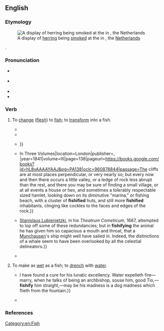 ==English==
{{was wotd|2017|June|8}}

===Etymology===
[[File:Zuiderzeemuseum - Fischerdorf - Geräucherte Heringe.jpg|thumb|A display of [[herring]] being [[smoke#Verb|smoked]] at the {{w|Zuiderzee Museum}} in {{w|Enkhuizen}}, the [[Netherlands]]]]

{{suffix|en|fish|ify}}.

===Pronunciation===
* {{a|RP}} {{IPA|/ˈfɪʃɪfʌɪ/|lang=en}}
* {{a|GA}} {{IPA|/ˈfɪʃɪfaɪ/|lang=en}}
* {{audio|en-au-fishify.ogg|Audio (AU)|lang=en}}
* {{hyphenation|fish|i|fy|lang=en}}

===Verb===
{{en-verb|fishifies|fishifying|fishified}}

# {{lb|en|transitive}} To [[change#Verb|change]] ([[flesh]]) to [[fish]]; to [[transform]] into a fish.
#* {{quote-book|lang=en|author=William Shakespeare|chapter=[[w:Romeo and Juliet|The Tragedie of Romeo and Ivliet]]|title=[[w:First Folio|Mr. William Shakespeares Comedies, Histories, & Tragedies: Published According to the True Originall Copies]]|location=London|publisher=Printed by [[w:William Jaggard|Isaac Iaggard]], and [[w:Edward Blount|Ed[ward] Blount]]|year=1591–1595|year_published=1623|section=Act II, scene iv|page=61|pageurl=https://books.google.com/books?id=uNtBAQAAMAAJ&pg=RA2-PA61|oclc=606515358|passage=[[w:Benvolio|''Ben''[''volio'']]]. Here comes ''Romeo'', here comes ''Romeo''. / [[w:Mercutio|''Mer''[''cutio'']]]. Without his Roe, like a dryed [[herring|Hering]]. O fleſh, fleſh, how art thou '''fiſhified'''?|footer=<small>One possible reading is that Mercutio is teasing Romeo for looking as pale and thin as a dried fish from which the roe has been removed, thinking that Romeo has spent the night engaged in sexual intercourse with {{w|Rosaline}}. ''Roe'' may refer to a [[roe deer]] or be a [[diminutive]] for Rosaline (Romeo is without his "dear" or without Rosaline), or to [[soft roe]] or [[milt]] (the [[sperm]] of a male fish, suggesting that the sexual activity has drained Romeo of his [[semen]]).<ref>{{cite-book|author=Nathalie Vienne-Guerrin|entry=herring|title=Shakespeare's Insults: A Pragmatic Dictionary|series=Arden Shakespeare Dictionary Series|location=London; New York, N.Y.|publisher=[[w:Bloomsbury Publishing|Bloomsbury Arden Shakespeare]]|year=2016|page=230|pageurl=https://books.google.com/books?id=1IXwCgAAQBAJ&pg=PA230|isbn=978-0-8264-9833-5}}.</ref></small>}}
#* {{quote-book|lang=en|chapter=A Sailor's Description of the Late Masquerade|title=[[w:The Annual Register|The Annual Register, or A View of the History, Politicks, and Literature for the Year 1768]]|location=London|publisher=Printed for [[w:James Dodsley|J[ames] Dodsley]], in [[w:Pall Mall, London|Pall-Mall]]|year=1768|volume=IX|page=241|pageurl=https://books.google.com/books?id=OOgxAQAAMAAJ&pg=RA1-PA241|oclc=1779623|passage=By ſtrange kitchen alchymy, ev'ry diſh / Seem'd tranſmuted for Epicure Mammon: / There was '''fiſhified''' fleſh, and fleſhified fiſh; / A calfs-head ſeem'd a fine jole of ſalmon.}}
#* {{quote-book|lang=en|chapter=The Old Hag in a Red Cloak, Inscribed to Matthew Lewis Esq. M.P. Author of the Grim White Woman, and of other Tales of Wonder! A Romance.|title=The School for Satire: Or, A Collection of Modern Satirical Poems Written during the Present Reign|location=London|publisher=Printed and sold by Jaques and Co. [[w:Lombard Street, London|Lombard-Street]], [[w:Fleet Street|Fleet-Street]]|year=1801|page=414|pageurl=https://books.google.com/books?id=_UMUAAAAYAAJ&pg=PA414|oclc=461073316|passage=Ye ghosts and hobgoblins, and horrible shapes, / Ye lions, and wolves, and ye griffins and apes, / Ye strange jumbled figures from river or den, / Ye fire-born monsters, and '''fishified''' men, {{...}}}}
#* {{quote-book|lang=en|author=Basil Hall|authorlink=Basil Hall|chapter=Trip to Salerno—A Capsize—Amalfi—Sorrento—Mount St. Angelo|title=Patchwork. {{...}} In Three Volumes|location=London|publisher={{w|Edward Moxon}}, {{w|Dover Street}}|year=1841|volume=III|page=138|pageurl=https://books.google.com/books?id=hL8vAAAAYAAJ&pg=PA138|oclc=960878844|passage=The cliffs are at most places perpendicular, or very nearly so; but every now and then there occurs a little valley, or a ledge of rock less abrupt than the rest, and there you may be sure of finding a small village, or at all events a house or two, and sometimes a tolerably respectable sized hamlet, looking down on its diminutive "marina," or fishing beach, with a cluster of '''fishified''' huts, and still more '''fishified''' inhabitants, clinging like cockles to the faces and edges of the rock.}}
#* {{quote-book|lang=en|author=William Henry Smyth|authorlink=William Henry Smyth|chapter=CXXV. [[w:Alpha Ceti|α Ceti]].|title=A Cycle of Celestial Objects: For the Use of Naval, Military, and Private Astronomers|location=London|publisher=[[w:John William Parker|John W[illiam] Parker]], [[w:Strand, London|West Strand]]|year=1844|volume=II (The Bedford Catalogue)|page=76|pageurl=https://books.google.com/books?id=HnHvAAAAMAAJ&pg=PA76|oclc=225280327|passage=The figure of this asterism &#91;{{w|Cetus}}&#93;, a veritable ''monstrum marinum'', with its long legs, ears, proboscis, missile tongue, and carnivorous jaws, ought rather to have retained the name Ὀρφὸς, Pistrix, as given by [[w:Gaius Julius Hyginus|[Gaius Julius] Hyginus]], than Κῆτος, Cetus, whose un-whale-like appendages did not escape the lash of [[w:Samuel Butler (poet)|[Samuel] Butler]]: {{...}} [[w:Stanisław Lubieniecki|Stanislaus Lubienietzki]], in his ''Theatrum Cometicum'', 1667, attempted to lop off some of these redundancies; but in '''fishifying''' the animal he has given him so capacious a mouth and throat, that a [[w:Baron Munchausen|Munchausen]]'s ship might well have sailed in. Indeed, the distinctions of a whale seem to have been overlooked by all the celestial delineators.}}
#* {{quote-book|lang=en|author=Susanna Hoffman|author2=Victoria Wise|chapter=Shimmering Fare from American Waters|title=Bold: A Cookbook of Big Flavors|location=New York, N.Y.|publisher={{w|Workman Publishing Company}}|month=December|year=2013|page=226|isbn=978-0-7611-3961-4|passage=No fish in today's market, on restaurant menus, or on the cook's stove more personifies—or '''fishifies'''—a "You've come a long way, baby" story. There simply wasn't any fresh tuna to be had in American markets a generation or so ago. It was always canned and was presented only for eating mixed cold in tuna salad or hot in tuna casserole. Now it gleams fresh on ice in fish displays, ready to take home and sear as a centerpiece, singed and tossed in salads, thinly sliced or minced raw for sushi and tartars.}}
# {{lb|en|transitive|figuratively}} To make as [[wet#Adjective|wet]] as a fish; to [[drench#Verb|drench]] with [[water]].
#* {{quote-journal|lang=en|title=Vargas [Vargas: A Tale of Spain, in three volumes. London: Baldwin, Cradock, and Joy. 1822.]|magazine=[[w:Blackwood's Magazine|Blackwood's Edinburgh Magazine]]|location=Edinburgh|publisher={{w|William Blackwood}}, Edinburgh; and [[w:Thomas Cadell (publisher)|T[homas] Cadell]], {{w|Strand, London}}|month=December|year=1822|volume=XII|issue=LXXI|page=740|pageurl=https://books.google.com/books?id=kvwAAAAAYAAJ&pg=PA740|oclc=1781863|passage={{...}} I have found a cure for his lunatic excellency. Water expelleth fire—marry, when he talks of being an archbishop, souse him, good Tio,—'''fishify''' him straight,—may be his madness is a dog madness which flieth from the fountain.}}
#* {{quote-journal|lang=en|author=Richard J[ames] Lane|authorlink=Richard James Lane|title=The Water-Cure [''Life at the Water-Cure; or, a Month at Malvern. A Diary.'' By {{smallcaps|Richard J. Lane}}. London: 1846]|magazine=[[w:Blackwood's Magazine|Blackwood's Edinburgh Magazine]]|location=Edinburgh|publisher={{w|William Blackwood}}, Edinburgh; and [[w:Thomas Cadell (publisher)|T[homas] Cadell]], {{w|Strand, London}}|month=September|year=1846|volume=LX|issue=CCCLXXI|page=385|pageurl=http://books.google.com/books?id=SxaWmRQRQngC&pg=PA385|oclc=1781863|passage=For although unable to recognise in water an universal and infallible panacea for all the ills that flesh is heir to, we can yet bear a large testimony in its favour, and send it out to service with the highest character. It is our deliberate and mature conviction that the inhabitants of [[w:The Cumbraes|the Cumbraes]] and the adjacent islands of Great Britain and Ireland may, to their own infinite advantage, '''fishify''' their flesh a great deal more than they do at present.}}

===References===
<references />

[[Category:en:Fish]]